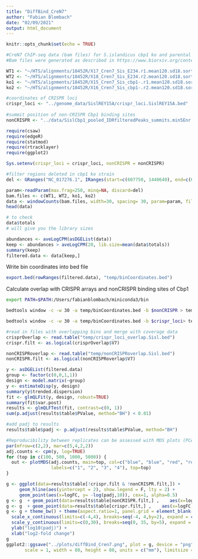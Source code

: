 ```yaml
---
title: "DiffBind_CreN7"
author: "Fabian Blombach"
date: "02/09/2021"
output: html_document
---
```


```r
knitr::opts_chunk$set(echo = TRUE)

#CreN7 ChIP-seq data (bam files) for S.islandicus cbp1 ko and parental (WT) strain
#Bam files were generated as described in https://www.biorxiv.org/content/10.1101/2023.03.24.534125v1

WT1 <- "~/HTS/alignments/18452R/X17_Cren7_Sis_E234.r1.mean120.sd18.sorted.bam"
WT2 <- "~/HTS/alignments/18452R/X18_Cren7_Sis_E234.r2.mean120.sd18.sorted.bam"
ko1 <- "~/HTS/alignments/18452R/X15_Cren7_Sis_cbp1-.r1.mean120.sd18.sorted.bam"
ko2 <- "~/HTS/alignments/18452R/X16_Cren7_Sis_cbp1-.r2.mean120.sd18.sorted.bam"

#coordinates of CRISPR loci
crispr_loci <- "../genome_data/SislREY15A/crispr_loci.SislREY15A.bed"
 
#summit position of non-CRISPR Cbp1 binding sites
nonCRISPR <- "../data/SislCbp1_pooled_IDRfilteredPeaks_summits.min5Enr.bed"

require(csaw)
require(edgeR)
require(statmod)
require(rtracklayer)
require(ggplot2)

Sys.setenv(crispr_loci = crispr_loci, nonCRISPR = nonCRISPR)
```


```r
#filter regions deleted in cbp1 ko strain
del <- GRanges("NC_017276.1", IRanges(start=c(607750, 1440640), end=c(635250,1441370)))

param<-readParam(max.frag=250, minq=NA, discard=del)
bam.files <- c(WT1, WT2, ko1, ko2)
data <- windowCounts(bam.files, width=30, spacing= 30, param=param, filter = 20)
head(data)

# to check
data$totals
# will give you the library sizes
```
```r
abundances <- aveLogCPM(asDGEList(data))
keep <- abundances > aveLogCPM(20, lib.size=mean(data$totals))
summary(keep)
filtered.data <- data[keep,]
```


Write bin coordinates into bed file
```r
export.bed(rowRanges(filtered.data), "temp/binCoordinates.bed")
```

Calculate overlap with CRISPR arrays and nonCRISPR binding sites of Cbp1
```bash
export PATH=$PATH:/Users/fabianblombach/miniconda3/bin

bedtools window -c -w 30 -a temp/binCoordinates.bed -b $nonCRISPR > temp/nonCRISPRoverlap.Sisl.bed

bedtools window -c -w 30 -a temp/binCoordinates.bed -b $crispr_loci> temp/crispr_loci_overlap.Sisl.bed
```

```r
#read in files with overlapping bins and merge with coverage data
crisprOverlap <- read.table("temp/crispr_loci_overlap.Sisl.bed")
crispr.filt <- as.logical(crisprOverlap$V7)

nonCRISPRoverlap <- read.table("temp/nonCRISPRoverlap.Sisl.bed")
nonCRISPR.filt <- as.logical(nonCRISPRoverlap$V7)
```




```r
y <- asDGEList(filtered.data)
group <- factor(c(0,0,1,1))
design <- model.matrix(~group)
y <- estimateDisp(y, design)
summary(y$trended.dispersion)
fit <- glmQLFit(y, design, robust=TRUE)
summary(fit$var.post)
results <- glmQLFTest(fit, contrast=c(0, 1)) 
sum(p.adjust(results$table$PValue, method="BH") < 0.01)

#add padj to results
results$table$padj <- p.adjust(results$table$PValue, method="BH")
```

```r
#Reproducibility between replicates can be assessed with MDS plots (PCA)
par(mfrow=c(2,2), mar=c(5,4,2,2)) 
adj.counts <- cpm(y, log=TRUE) 
for (top in c(100, 500, 1000, 5000)) { 
  out <- plotMDS(adj.counts, main=top, col=c("blue", "blue", "red", "red"), 
                 labels=c("1", "2", "3", "4"), top=top) 
}
```

```r
g <- ggplot(data=results$table[!crispr.filt & !nonCRISPR.filt,]) + 
     geom_hline(aes(yintercept = 2), show.legend = F, lty = 2) +
     geom_point(aes(x=logFC, y= -log(padj,10)), cex=1, alpha=0.5)
g <- g  + geom_point(data=results$table[nonCRISPR.filt,] ,    aes(x=logFC, y= -log(padj,10)), colour="#1289A7", cex=1, alpha=0.5)
g <- g  + geom_point(data=results$table[crispr.filt,] ,    aes(x=logFC, y= -log(padj,10)), colour="#FFC312", cex=1, alpha=0.5)
g <- g + theme_bw() + theme(aspect.ratio=1, panel.grid = element_blank()) +
  scale_x_continuous(limits=c(-4,4), breaks=seq(-4, 4,by=2), expand = c(0, 0)) +
  scale_y_continuous(limits=c(0,30), breaks=seq(0, 35, by=5), expand = c(0, 0)) +
  ylab("log10(padj)") +
  xlab("log2-fold change") 
g
ggplot2::ggsave("../plots/diffBind_Cren7.png", plot = g, device = "png", path = NULL,
       scale = 1, width = 80, height = 80, units = c("mm"), limitsize = TRUE)
```

